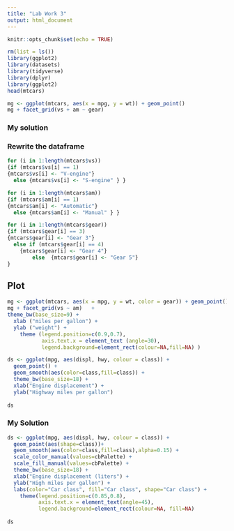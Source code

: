 ```yaml
---
title: "Lab Work 3"
output: html_document
---
```


```r
knitr::opts_chunk$set(echo = TRUE)
```

```r
rm(list = ls())
library(ggplot2)
library(datasets)
library(tidyverse)
library(dplyr)
library(ggplot2)
head(mtcars)
```


```r
mg <- ggplot(mtcars, aes(x = mpg, y = wt)) + geom_point()
mg + facet_grid(vs + am ~ gear)
```

### My solution
### Rewrite the dataframe
```r
for (i in 1:length(mtcars$vs))
{if (mtcars$vs[i] == 1)
{mtcars$vs[i] <- "V-engine"}
  else {mtcars$vs[i] <- "S-engine" } }

for (i in 1:length(mtcars$am))
{if (mtcars$am[i] == 1)
{mtcars$am[i] <- "Automatic"}
  else {mtcars$am[i] <- "Manual" } }

for (i in 1:length(mtcars$gear))
{if (mtcars$gear[i] == 3)
{mtcars$gear[i] <- "Gear 3"}
  else if (mtcars$gear[i] == 4)  
    {mtcars$gear[i] <- "Gear 4"}
        else  {mtcars$gear[i] <- "Gear 5"}
}  
```


## Plot
```r

mg <- ggplot(mtcars, aes(x = mpg, y = wt, color = gear)) + geom_point()
mg + facet_grid(vs ~ am)   +
theme_bw(base_size=9) +
  xlab ("miles per gallon") +
  ylab ("weight") +
    theme (legend.position=c(0.9,0.7),
           axis.text.x = element_text (angle=30),
           legend.background=element_rect(colour=NA,fill=NA) )
```


```r
ds <- ggplot(mpg, aes(displ, hwy, colour = class)) +
  geom_point() +
  geom_smooth(aes(color=class,fill=class)) +
  theme_bw(base_size=18) +
  xlab("Engine displacement") +
  ylab("Highway miles per gallon") 
      
ds
```


### My Solution
```r
ds <- ggplot(mpg, aes(displ, hwy, colour = class)) +
  geom_point(aes(shape=class))+
  geom_smooth(aes(color=class,fill=class),alpha=0.15) +
  scale_color_manual(values=cbPalette) +
  scale_fill_manual(values=cbPalette) +
  theme_bw(base_size=18) +
  xlab("Engine displacement (liters") +
  ylab("High miles per gallon") +
  labs(color="Car class", fill="Car class", shape="Car class") +
    theme(legend.position=c(0.85,0.8),
          axis.text.x = element_text(angle=45),
          legend.background=element_rect(colour=NA, fill=NA)
          
ds
       
```

